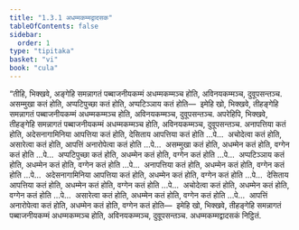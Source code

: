 ```yaml
---
title: "1.3.1 अधम्मकम्मद्वादसक"
tableOfContents: false
sidebar:
  order: 1
type: "tipitaka"
basket: "vi"
book: "cula"
---
```



<DynamicBreadcrumb />

<Division number="25" book="cula">

<Paragraph number="129" book="cula">
“तीहि, भिक्खवे, अङ्गेहि समन्नागतं पब्बाजनीयकम्मं अधम्मकम्मञ्च होति, अविनयकम्मञ्च, दुवूपसन्तञ्च. असम्मुखा कतं होति, अप्पटिपुच्छा कतं होति, अप्पटिञ्ञाय कतं होति—  इमेहि खो, भिक्खवे, तीहङ्गेहि समन्नागतं पब्बाजनीयकम्मं अधम्मकम्मञ्च होति, अविनयकम्मञ्च, दुवूपसन्तञ्च.
</Paragraph>

<Paragraph number="130" book="cula">
अपरेहिपि, भिक्खवे, तीहङ्गेहि समन्नागतं पब्बाजनीयकम्मं अधम्मकम्मञ्च होति, अविनयकम्मञ्च, दुवूपसन्तञ्च. अनापत्तिया कतं होति, अदेसनागामिनिया आपत्तिया कतं होति, देसिताय आपत्तिया कतं होति …पे…  अचोदेत्वा कतं होति, असारेत्वा कतं होति, आपत्तिं अनारोपेत्वा कतं होति …पे…  असम्मुखा कतं होति, अधम्मेन कतं होति, वग्गेन कतं होति …पे…  अप्पटिपुच्छा कतं होति, अधम्मेन कतं होति, वग्गेन कतं होति …पे…  अप्पटिञ्ञाय कतं होति, अधम्मेन कतं होति, वग्गेन कतं होति …पे…  अनापत्तिया कतं होति, अधम्मेन कतं होति, वग्गेन कतं होति …पे…  अदेसनागामिनिया आपत्तिया कतं होति, अधम्मेन कतं होति, वग्गेन कतं होति …पे…  देसिताय आपत्तिया कतं होति, अधम्मेन कतं होति, वग्गेन कतं होति …पे…  अचोदेत्वा कतं होति, अधम्मेन कतं होति, वग्गेन कतं होति …पे…  असारेत्वा कतं होति, अधम्मेन कतं होति, वग्गेन कतं होति …पे…  आपत्तिं अनारोपेत्वा कतं होति, अधम्मेन कतं होति, वग्गेन कतं होति—  इमेहि खो, भिक्खवे, तीहङ्गेहि समन्नागतं पब्बाजनीयकम्मं अधम्मकम्मञ्च होति, अविनयकम्मञ्च, दुवूपसन्तञ्च.

</Paragraph>
</Division>

<Paragraph number="131" type="center" book="cula">
अधम्मकम्मद्वादसकं निट्ठितं.
</Paragraph>